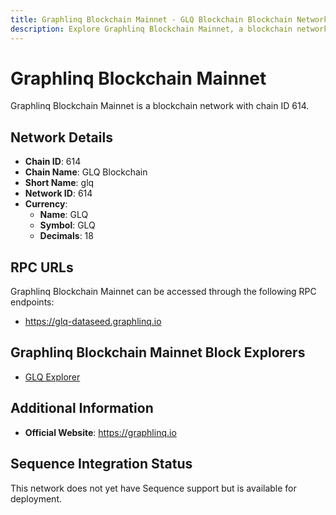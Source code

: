 ```yaml
--- 
title: Graphlinq Blockchain Mainnet - GLQ Blockchain Blockchain Network
description: Explore Graphlinq Blockchain Mainnet, a blockchain network with chain ID 614. Learn about its native currency, GLQ, and how to interact with the network.
---
```


# Graphlinq Blockchain Mainnet

Graphlinq Blockchain Mainnet is a blockchain network with chain ID 614.

## Network Details

- **Chain ID**: 614
- **Chain Name**: GLQ Blockchain
- **Short Name**: glq
- **Network ID**: 614
- **Currency**: 
  - **Name**: GLQ
  - **Symbol**: GLQ
  - **Decimals**: 18

## RPC URLs

Graphlinq Blockchain Mainnet can be accessed through the following RPC endpoints:

- https://glq-dataseed.graphlinq.io

## Graphlinq Blockchain Mainnet Block Explorers

- [GLQ Explorer](https://explorer.graphlinq.io)

## Additional Information

- **Official Website**: https://graphlinq.io

## Sequence Integration Status

This network does not yet have Sequence support but is available for deployment.
